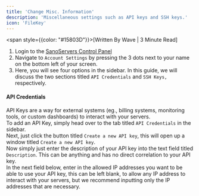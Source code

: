 ```yaml
---
title: 'Change Misc. Information'
description: 'Miscellaneous settings such as API keys and SSH keys.'
icon: 'FileKey'
---
```

<span style={{color: "#15803D"}}>[Written By Wave | 3 Minute Read]</span>

1. Login to the [SanoServers Control Panel](https://panel.sanoservers.com/)
2. Navigate to ``Account Settings`` by pressing the 3 dots next to your name on the bottom left of your screen.
3. Here, you will see four options in the sidebar. In this guide, we will discuss the two sections titled `API Credentials` and `SSH Keys,` respectively. <br/>

#### API Credentials
API Keys are a way for external systems (eg., billing systems, monitoring tools, or custom dashboards) to interact with your servers. <br/>
To add an API Key, simply head over to the tab titled ``API Credentials`` in the sidebar. <br/>
Next, just click the button titled ``Create a new API key``, this will open up a window titled ``Create a new API key``. <br/>
Now simply just enter the description of your API key into the text field titled ``Description``. This can be anything and has no direct correlation to your API key. <br/>
In the next field below, enter in the allowed IP addresses you want to be able to use your API key, this can be left blank, to allow any IP address to interact with your servers, but we recommend inputting only the IP addresses that are necessary.